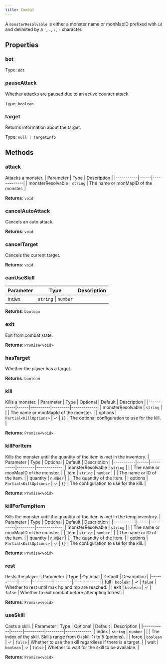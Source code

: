 ```yaml
---
title: Combat
---
```



A `monsterResolvable` is either a monster name or monMapID prefixed with `id` and delimited by a `'`, `.`, `:`, `-` character.


## Properties
### bot

Type: `Bot`

### pauseAttack
Whether attacks are paused due to an active counter attack.

Type: `boolean`

### target <Badge text="Getter" size="small" />	
Returns information about the target.

Type: `null | TargetInfo`

## Methods

### attack
Attacks a monster.
| Parameter | Type | Description |
|-----------|------|-------------|
| monsterResolvable | `string` | The name or monMapID of the monster. |

**Returns**: `void`

### cancelAutoAttack
Cancels an auto attack.

**Returns**: `void`

### cancelTarget
Cancels the current target.

**Returns**: `void`

### canUseSkill
| Parameter | Type | Description |
|-----------|------|-------------|
| index | `string` \| `number` |  |

**Returns**: `boolean`

### exit
Exit from combat state.

**Returns**: `Promise<void>`

### hasTarget
Whether the player has a target.

**Returns**: `boolean`

### kill
Kills a monster.
| Parameter | Type | Optional | Default | Description |
|-----------|------|----------|---------|-------------|
| monsterResolvable | `string` |  |  | The name or monMapId of the monster. |
| options | `Partial<KillOptions>` | ✓ | `{}` | The optional configuration to use for the kill. |

**Returns**: `Promise<void>`

### killForItem
Kills the monster until the quantity of the item is met in the inventory.
| Parameter | Type | Optional | Default | Description |
|-----------|------|----------|---------|-------------|
| monsterResolvable | `string` |  |  | The name or monMapID of the monster. |
| item | `string` \| `number` |  |  | The name or ID of the item. |
| quantity | `number` |  |  | The quantity of the item. |
| options | `Partial<KillOptions>` | ✓ | `{}` | The configuration to use for the kill. |

**Returns**: `Promise<void>`

### killForTempItem
Kills the monster until the quantity of the item is met in the temp inventory.
| Parameter | Type | Optional | Default | Description |
|-----------|------|----------|---------|-------------|
| monsterResolvable | `string` |  |  | The name or monMapID of the monster. |
| item | `string` \| `number` |  |  | The name or ID of the item. |
| quantity | `number` |  |  | The quantity of the item. |
| options | `Partial<KillOptions>` | ✓ | `{}` | The configuration to use for the kill. |

**Returns**: `Promise<void>`

### rest
Rests the player.
| Parameter | Type | Optional | Default | Description |
|-----------|------|----------|---------|-------------|
| full | `boolean` | ✓ | `false` | Whether to rest until max hp and mp are reached. |
| exit | `boolean` | ✓ | `false` | Whether to exit combat before attempting to rest. |

**Returns**: `Promise<void>`

### useSkill
Casts a skill.
| Parameter | Type | Optional | Default | Description |
|-----------|------|----------|---------|-------------|
| index | `string` \| `number` |  |  | The index of the skill. Skills range from 0 (skill 1) to 5 (potions). |
| force | `boolean` | ✓ | `false` | Whether to use the skill regardless if there is a target. |
| wait | `boolean` | ✓ | `false` | Whether to wait for the skill to be available. |

**Returns**: `Promise<void>`
